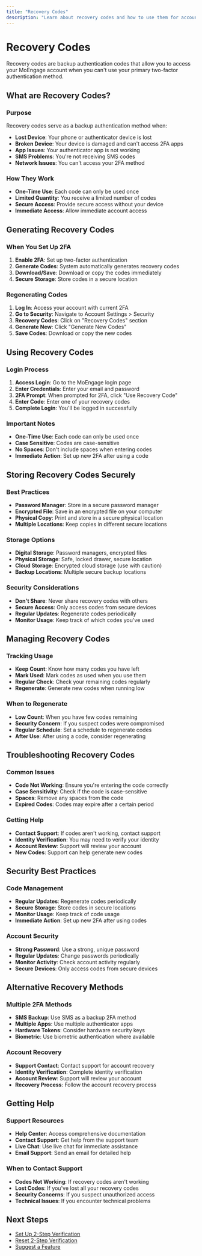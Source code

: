 ```yaml
---
title: "Recovery Codes"
description: "Learn about recovery codes and how to use them for account access"
---
```


# Recovery Codes

Recovery codes are backup authentication codes that allow you to access your MoEngage account when you can't use your primary two-factor authentication method.

## What are Recovery Codes?

### Purpose
Recovery codes serve as a backup authentication method when:
- **Lost Device**: Your phone or authenticator device is lost
- **Broken Device**: Your device is damaged and can't access 2FA apps
- **App Issues**: Your authenticator app is not working
- **SMS Problems**: You're not receiving SMS codes
- **Network Issues**: You can't access your 2FA method

### How They Work
- **One-Time Use**: Each code can only be used once
- **Limited Quantity**: You receive a limited number of codes
- **Secure Access**: Provide secure access without your device
- **Immediate Access**: Allow immediate account access

## Generating Recovery Codes

### When You Set Up 2FA
1. **Enable 2FA**: Set up two-factor authentication
2. **Generate Codes**: System automatically generates recovery codes
3. **Download/Save**: Download or copy the codes immediately
4. **Secure Storage**: Store codes in a secure location

### Regenerating Codes
1. **Log In**: Access your account with current 2FA
2. **Go to Security**: Navigate to Account Settings > Security
3. **Recovery Codes**: Click on "Recovery Codes" section
4. **Generate New**: Click "Generate New Codes"
5. **Save Codes**: Download or copy the new codes

## Using Recovery Codes

### Login Process
1. **Access Login**: Go to the MoEngage login page
2. **Enter Credentials**: Enter your email and password
3. **2FA Prompt**: When prompted for 2FA, click "Use Recovery Code"
4. **Enter Code**: Enter one of your recovery codes
5. **Complete Login**: You'll be logged in successfully

### Important Notes
- **One-Time Use**: Each code can only be used once
- **Case Sensitive**: Codes are case-sensitive
- **No Spaces**: Don't include spaces when entering codes
- **Immediate Action**: Set up new 2FA after using a code

## Storing Recovery Codes Securely

### Best Practices
- **Password Manager**: Store in a secure password manager
- **Encrypted File**: Save in an encrypted file on your computer
- **Physical Copy**: Print and store in a secure physical location
- **Multiple Locations**: Keep copies in different secure locations

### Storage Options
- **Digital Storage**: Password managers, encrypted files
- **Physical Storage**: Safe, locked drawer, secure location
- **Cloud Storage**: Encrypted cloud storage (use with caution)
- **Backup Locations**: Multiple secure backup locations

### Security Considerations
- **Don't Share**: Never share recovery codes with others
- **Secure Access**: Only access codes from secure devices
- **Regular Updates**: Regenerate codes periodically
- **Monitor Usage**: Keep track of which codes you've used

## Managing Recovery Codes

### Tracking Usage
- **Keep Count**: Know how many codes you have left
- **Mark Used**: Mark codes as used when you use them
- **Regular Check**: Check your remaining codes regularly
- **Regenerate**: Generate new codes when running low

### When to Regenerate
- **Low Count**: When you have few codes remaining
- **Security Concern**: If you suspect codes were compromised
- **Regular Schedule**: Set a schedule to regenerate codes
- **After Use**: After using a code, consider regenerating

## Troubleshooting Recovery Codes

### Common Issues
- **Code Not Working**: Ensure you're entering the code correctly
- **Case Sensitivity**: Check if the code is case-sensitive
- **Spaces**: Remove any spaces from the code
- **Expired Codes**: Codes may expire after a certain period

### Getting Help
- **Contact Support**: If codes aren't working, contact support
- **Identity Verification**: You may need to verify your identity
- **Account Review**: Support will review your account
- **New Codes**: Support can help generate new codes

## Security Best Practices

### Code Management
- **Regular Updates**: Regenerate codes periodically
- **Secure Storage**: Store codes in secure locations
- **Monitor Usage**: Keep track of code usage
- **Immediate Action**: Set up new 2FA after using codes

### Account Security
- **Strong Password**: Use a strong, unique password
- **Regular Updates**: Change passwords periodically
- **Monitor Activity**: Check account activity regularly
- **Secure Devices**: Only access codes from secure devices

## Alternative Recovery Methods

### Multiple 2FA Methods
- **SMS Backup**: Use SMS as a backup 2FA method
- **Multiple Apps**: Use multiple authenticator apps
- **Hardware Tokens**: Consider hardware security keys
- **Biometric**: Use biometric authentication where available

### Account Recovery
- **Support Contact**: Contact support for account recovery
- **Identity Verification**: Complete identity verification
- **Account Review**: Support will review your account
- **Recovery Process**: Follow the account recovery process

## Getting Help

### Support Resources
- **Help Center**: Access comprehensive documentation
- **Contact Support**: Get help from the support team
- **Live Chat**: Use live chat for immediate assistance
- **Email Support**: Send an email for detailed help

### When to Contact Support
- **Codes Not Working**: If recovery codes aren't working
- **Lost Codes**: If you've lost all your recovery codes
- **Security Concerns**: If you suspect unauthorized access
- **Technical Issues**: If you encounter technical problems

## Next Steps

- [Set Up 2-Step Verification](/set-up-2-step-verification-on-your-device)
- [Reset 2-Step Verification](/reset-2-step-verification-on-your-device)
- [Suggest a Feature](/suggest-a-feature)

